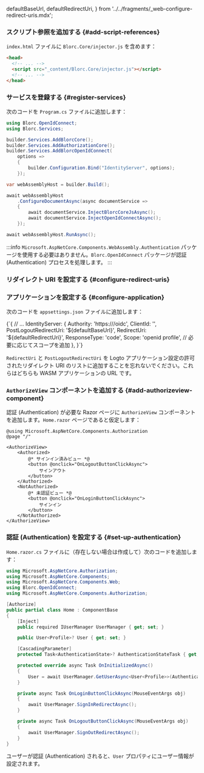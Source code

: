 
  defaultBaseUrl,
  defaultRedirectUri,
} from '../../fragments/_web-configure-redirect-uris.mdx';

### スクリプト参照を追加する \{#add-script-references}

`index.html` ファイルに `Blorc.Core/injector.js` を含めます：

```html title="index.html"
<head>
  <!-- ... -->
  <script src="_content/Blorc.Core/injector.js"></script>
  <!-- ... -->
</head>
```

### サービスを登録する \{#register-services}

次のコードを `Program.cs` ファイルに追加します：

```csharp title="Program.cs"
using Blorc.OpenIdConnect;
using Blorc.Services;

builder.Services.AddBlorcCore();
builder.Services.AddAuthorizationCore();
builder.Services.AddBlorcOpenIdConnect(
    options =>
    {
        builder.Configuration.Bind("IdentityServer", options);
    });

var webAssemblyHost = builder.Build();

await webAssemblyHost
    .ConfigureDocumentAsync(async documentService =>
    {
        await documentService.InjectBlorcCoreJsAsync();
        await documentService.InjectOpenIdConnectAsync();
    });

await webAssemblyHost.RunAsync();
```

:::info
`Microsoft.AspNetCore.Components.WebAssembly.Authentication` パッケージを使用する必要はありません。`Blorc.OpenIdConnect` パッケージが認証 (Authentication) プロセスを処理します。
:::

### リダイレクト URI を設定する \{#configure-redirect-uris}

<SignInFlowSummary />

<AssumingUrl />

<WebConfigureRedirectUris />

### アプリケーションを設定する \{#configure-application}

次のコードを `appsettings.json` ファイルに追加します：

<CodeBlock language="json5" title="appsettings.json">
  {`{
  // ...
  IdentityServer: {
    Authority: 'https://<your-logto-endpoint>/oidc',
    ClientId: '<your-logto-app-id>',
    PostLogoutRedirectUri: '${defaultBaseUrl}',
    RedirectUri: '${defaultRedirectUri}',
    ResponseType: 'code',
    Scope: 'openid profile', // 必要に応じてスコープを追加
  },
}`}
</CodeBlock>

`RedirectUri` と `PostLogoutRedirectUri` を Logto アプリケーション設定の許可されたリダイレクト URI のリストに追加することを忘れないでください。これらはどちらも WASM アプリケーションの URL です。

### `AuthorizeView` コンポーネントを追加する \{#add-authorizeview-component}

認証 (Authentication) が必要な Razor ページに `AuthorizeView` コンポーネントを追加します。`Home.razor` ページであると仮定します：

```cshtml title="Pages/Home.razor"
@using Microsoft.AspNetCore.Components.Authorization
@page "/"

<AuthorizeView>
    <Authorized>
        @* サインイン済みビュー *@
        <button @onclick="OnLogoutButtonClickAsync">
            サインアウト
        </button>
    </Authorized>
    <NotAuthorized>
        @* 未認証ビュー *@
        <button @onclick="OnLoginButtonClickAsync">
            サインイン
        </button>
    </NotAuthorized>
</AuthorizeView>
```

### 認証 (Authentication) を設定する \{#set-up-authentication}

`Home.razor.cs` ファイルに（存在しない場合は作成して）次のコードを追加します：

```csharp title="Pages/Home.razor.cs"
using Microsoft.AspNetCore.Authorization;
using Microsoft.AspNetCore.Components;
using Microsoft.AspNetCore.Components.Web;
using Blorc.OpenIdConnect;
using Microsoft.AspNetCore.Components.Authorization;

[Authorize]
public partial class Home : ComponentBase
{
    [Inject]
    public required IUserManager UserManager { get; set; }

    public User<Profile>? User { get; set; }

    [CascadingParameter]
    protected Task<AuthenticationState>? AuthenticationStateTask { get; set; }

    protected override async Task OnInitializedAsync()
    {
        User = await UserManager.GetUserAsync<User<Profile>>(AuthenticationStateTask!);
    }

    private async Task OnLoginButtonClickAsync(MouseEventArgs obj)
    {
        await UserManager.SignInRedirectAsync();
    }

    private async Task OnLogoutButtonClickAsync(MouseEventArgs obj)
    {
        await UserManager.SignOutRedirectAsync();
    }
}
```

ユーザーが認証 (Authentication) されると、`User` プロパティにユーザー情報が設定されます。

<Checkpoint />
